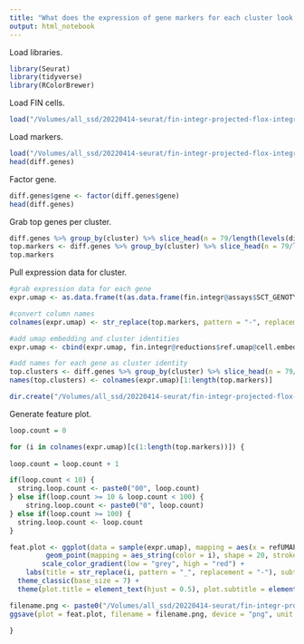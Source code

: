 ```yaml
---
title: "What does the expression of gene markers for each cluster look like?"
output: html_notebook
---
```


Load libraries.
```r
library(Seurat)
library(tidyverse)
library(RColorBrewer)
```

Load FIN cells.
```r
load("/Volumes/all_ssd/20220414-seurat/fin-integr-projected-flox-integr-res-0.0120/fin-integr-projected-flox-integr-res-0.0120.Robj")
```

Load markers.
```r
load("/Volumes/all_ssd/20220414-seurat/fin-integr-projected-flox-integr-res-0.0120/projected-diff-genes-fin-integr-projected-flox-integr-res-0.0120.Robj")
head(diff.genes)
```

Factor gene.
```r
diff.genes$gene <- factor(diff.genes$gene)
head(diff.genes)
```

Grab top genes per cluster. 
```r
diff.genes %>% group_by(cluster) %>% slice_head(n = 79/length(levels(diff.genes$cluster))*2)
top.markers <- diff.genes %>% group_by(cluster) %>% slice_head(n = 79/length(levels(diff.genes$cluster))*2) %>% pull(gene)
top.markers
```

Pull expression data for cluster.
```r
#grab expression data for each gene
expr.umap <- as.data.frame(t(as.data.frame(fin.integr@assays$SCT_GENOTYPE@data[top.markers,])))

#convert column names
colnames(expr.umap) <- str_replace(top.markers, pattern = "-", replacement = "_")

#add umap embedding and cluster identities
expr.umap <- cbind(expr.umap, fin.integr@reductions$ref.umap@cell.embeddings)

#add names for each gene as cluster identity
top.clusters <- diff.genes %>% group_by(cluster) %>% slice_head(n = 79/length(levels(diff.genes$cluster))*2) %>% pull(cluster)
names(top.clusters) <- colnames(expr.umap)[1:length(top.markers)]

dir.create("/Volumes/all_ssd/20220414-seurat/fin-integr-projected-flox-integr-res-0.0120/feat-plot-diff-genes-fin-integr-projected-flox-integr-res-0.0120")
```

Generate feature plot.
```r
loop.count = 0

for (i in colnames(expr.umap)[c(1:length(top.markers))]) {
  
loop.count = loop.count + 1

if(loop.count < 10) {
  string.loop.count <- paste0("00", loop.count)
} else if(loop.count >= 10 & loop.count < 100) {
    string.loop.count <- paste0("0", loop.count)
} else if(loop.count >= 100) {
  string.loop.count <- loop.count
}

feat.plot <- ggplot(data = sample(expr.umap), mapping = aes(x = refUMAP_1, y = refUMAP_2)) +
         geom_point(mapping = aes_string(color = i), shape = 20, stroke = 0, size = 0.5) +
        scale_color_gradient(low = "grey", high = "red") +
    labs(title = str_replace(i, pattern = "_", replacement = "-"), subtitle = "Whole Embryo, Nipbl FIN/+", x = "UMAP 1", y = "UMAP 2", color = "Norm\nUMI") +
  theme_classic(base_size = 7) +
  theme(plot.title = element_text(hjust = 0.5), plot.subtitle = element_text(hjust = 0.5), axis.line = element_blank(), axis.ticks = element_blank(), axis.text = element_blank(), legend.key.size = unit(7, "pt"))

filename.png <- paste0("/Volumes/all_ssd/20220414-seurat/fin-integr-projected-flox-integr-res-0.0120/feat-plot-diff-genes-fin-integr-projected-flox-integr-res-0.0120/", top.clusters[i], "-", string.loop.count, "-", str_replace(i, pattern = "_", replacement = "-"), "-feat-plot-diff-genes-fin-integr-projected-flox-integr-res-0.0120.png")
ggsave(plot = feat.plot, filename = filename.png, device = "png", unit = "in", width = 3.5, height = 2.25)

}
```
